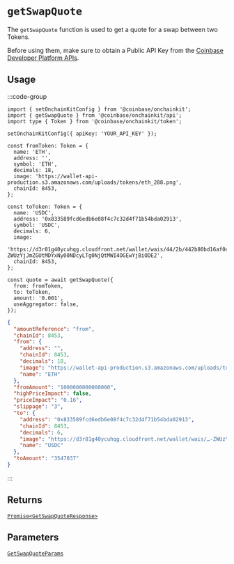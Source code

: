 # `getSwapQuote`

The `getSwapQuote` function is used to get a quote for a swap between two Tokens.

Before using them, make sure to obtain a Public API Key from the [Coinbase Developer Platform APIs](https://portal.cdp.coinbase.com/products/onchainkit).

## Usage

:::code-group

```tsx twoslash [code]
import { setOnchainKitConfig } from '@coinbase/onchainkit';
import { getSwapQuote } from '@coinbase/onchainkit/api';
import type { Token } from '@coinbase/onchainkit/token';

setOnchainKitConfig({ apiKey: 'YOUR_API_KEY' });

const fromToken: Token = {
  name: 'ETH',
  address: '',
  symbol: 'ETH',
  decimals: 18,
  image: 'https://wallet-api-production.s3.amazonaws.com/uploads/tokens/eth_288.png',
  chainId: 8453,
};

const toToken: Token = {
  name: 'USDC',
  address: '0x833589fcd6edb6e08f4c7c32d4f71b54bda02913',
  symbol: 'USDC',
  decimals: 6,
  image:
    'https://d3r81g40ycuhqg.cloudfront.net/wallet/wais/44/2b/442b80bd16af0c0d9b22e03a16753823fe826e5bfd457292b55fa0ba8c1ba213-ZWUzYjJmZGUtMDYxNy00NDcyLTg0NjQtMWI4OGEwYjBiODE2',
  chainId: 8453,
};

const quote = await getSwapQuote({
  from: fromToken,
  to: toToken,
  amount: '0.001',
  useAggregator: false,
});
```

```json [return value]
{
  "amountReference": "from",
  "chainId": 8453,
  "from": {
    "address": "",
    "chainId": 8453,
    "decimals": 18,
    "image": "https://wallet-api-production.s3.amazonaws.com/uploads/tokens/eth_288.png",
    "name": "ETH"
  },
  "fromAmount": "1000000000000000",
  "highPriceImpact": false,
  "priceImpact": "0.16",
  "slippage": "3",
  "to": {
    "address": "0x833589fcd6edb6e08f4c7c32d4f71b54bda02913",
    "chainId": 8453,
    "decimals": 6,
    "image": "https://d3r81g40ycuhqg.cloudfront.net/wallet/wais/…-ZWUzYjJmZGUtMDYxNy00NDcyLTg0NjQtMWI4OGEwYjBiODE2",
    "name": "USDC"
  },
  "toAmount": "3547037"
}
```

:::

## Returns

[`Promise<GetSwapQuoteResponse>`](/api/types#getswapquoteresponse)

## Parameters

[`GetSwapQuoteParams`](/api/types#getswapquoteparams)

